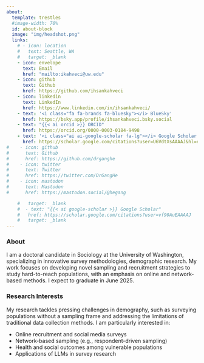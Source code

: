 ```yaml
---
about:
  template: trestles
  #image-width: 70%
  id: about-block
  image: "img/headshot.png"
  links:
    # - icon: location
    #   text: Seattle, WA
    #   target: _blank  
    - icon: envelope
      text: Email
      href: "mailto:ikahveci@uw.edu"
    - icon: github
      text: Github
      href: https://github.com/ihsankahveci
    - icon: linkedin
      text: LinkedIn
      href: https://www.linkedin.com/in/ihsankahveci/
    - text: '<i class="fa fa-brands fa-bluesky"></i> BlueSky'
      href: https://bsky.app/profile/ihsankahveci.bsky.social
    - text: "{{< ai orcid >}} ORCID"
      href: https://orcid.org/0000-0003-0184-9498
    - text: '<i class="ai ai-google-scholar fa-lg"></i> Google Scholar'
      href: https://scholar.google.com/citations?user=U6VdtXsAAAAJ&hl=en
#    - icon: github
#      text: Github
#      href: https://github.com/drganghe
#    - icon: twitter
#      text: Twitter
#      href: https://twitter.com/DrGangHe
#    - icon: mastodon
#      text: Mastodon
#      href: https://mastodon.social/@hegang      

    #   target: _blank  
    #  - text: "{{< ai google-scholar >}} Google Scholar"
    #   href: https://scholar.google.com/citations?user=vf90AuEAAAAJ
    #   target: _blank
---
```


::: {#about-block}

### About 

I am a doctoral candidate in Sociology at the University of Washington, specializing in innovative survey methodologies, demographic research. My work focuses on developing novel sampling and recruitment strategies to study hard-to-reach populations, with an emphasis on online and network-based methods. I expect to graduate in June 2025.

### Research Interests

My research tackles pressing challenges in demography, such as surveying populations without a sampling frame and addressing the limitations of traditional data collection methods. I am particularly interested in:  

- Online recruitment and social media surveys  
- Network-based sampling (e.g., respondent-driven sampling)  
- Health and social outcomes among vulnerable populations 
- Applications of LLMs in survey research  

:::


